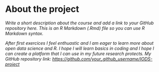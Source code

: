 
# About the project

*Write a short description about the course and add a link to your GitHub repository here. This is an R Markdown (.Rmd) file so you can use R Markdown syntax.*


*After first exercices I feel enthuastic and I am eager to learn more about open data science and R. I hope I will learn basics in coding and I hope I can create a platform that I can use in my future research protects. My GitHub repository link: <https://github.com/your_github_username/IODS-project>*



